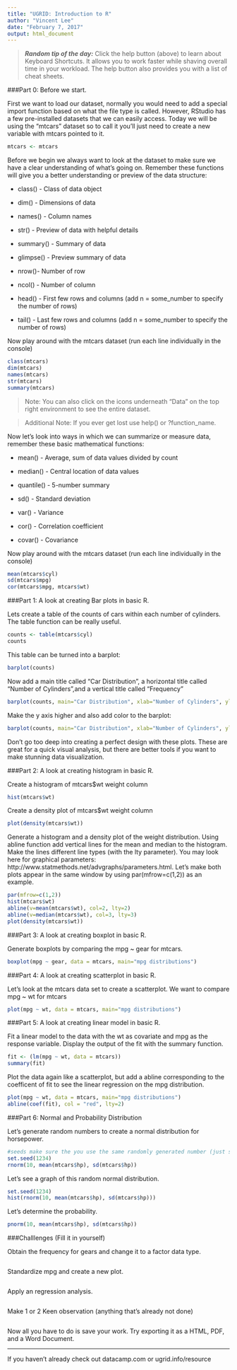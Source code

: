 ```yaml
---
title: "UGRID: Introduction to R"
author: "Vincent Lee"
date: "February 7, 2017"
output: html_document
---
```


> ***Random tip of the day:*** Click the help button (above) to learn about Keyboard Shortcuts. It allows you to work faster while shaving overall time in your workload. The help button also provides you with a list of cheat sheets. 

###Part 0: Before we start.

First we want to load our dataset, normally you would need to add a special import function based on what the file type is called. However, RStudio has a few pre-installed datasets that we can easily access. Today we will be using the "mtcars" dataset so to call it you'll just need to create a new variable with mtcars pointed to it.

```r
mtcars <- mtcars
```

Before we begin we always want to look at the dataset to make sure we have a clear understanding of what's going on. Remember these functions will give you a better understanding or preview of the data structure:

* class() - Class of data object 

* dim() - Dimensions of data 

* names() - Column names 

* str() - Preview of data with helpful details 

* summary() - Summary of data

* glimpse() - Preview summary of data

* nrow()- Number of row

* ncol() - Number of column

* head() - First few rows and columns (add n = some_number to specify the number of rows)

* tail() - Last few rows and columns (add n = some_number to specify the number of rows)

Now play around with the mtcars dataset (run each line individually in the console)

```r
class(mtcars) 
dim(mtcars) 
names(mtcars)
str(mtcars) 
summary(mtcars)
```

> Note: You can also click on the icons underneath "Data" on the top right environment to see the entire dataset.

> Additional Note: If you ever get lost use help() or ?function_name.

Now let's look into ways in which we can summarize or measure data, remember these basic mathematical functions:

* mean() - Average, sum of data values divided by count

* median() - Central location of data values

* quantile() - 5-number summary 

* sd() - Standard deviation

* var() - Variance

* cor() - Correlation coefficient

* covar() - Covariance

Now play around with the mtcars dataset (run each line individually in the console)

```r
mean(mtcars$cyl) 
sd(mtcars$mpg) 
cor(mtcars$mpg, mtcars$wt)
```

###Part 1: A look at creating Bar plots in basic R.

Lets create a table of the counts of cars within each number of cylinders. The table function can be really useful.

```r
counts <- table(mtcars$cyl)
counts
```

This table can be turned into a barplot:

```r
barplot(counts)
```

Now add a main title called "Car Distribution", a horizontal title called "Number of Cylinders",and a vertical title called "Frequency"

```r
barplot(counts, main="Car Distribution", xlab="Number of Cylinders", ylab = "Frequency") 
```

Make the y axis higher and also add color to the barplot:

```r
barplot(counts, main="Car Distribution", xlab="Number of Cylinders", ylim=c(0,30), col = c("blue", "red", "purple")) 
```

Don't go too deep into creating a perfect design with these plots. These are great for a quick visual analysis, but there are better tools if you want to make stunning data visualization.

###Part 2: A look at creating histogram in basic R.

Create a histogram of mtcars$wt weight column

```r
hist(mtcars$wt)
```

Create a density plot of mtcars$wt weight column

```r
plot(density(mtcars$wt))
```

Generate a histogram and a density plot of the weight distribution. Using abline function add vertical lines for the mean and median to the histogram. Make the lines different line types (with the lty parameter). You may look here for graphical parameters: http://www.statmethods.net/advgraphs/parameters.html. Let's make both plots appear in the same window by using par(mfrow=c(1,2)) as an example.

```r
par(mfrow=c(1,2))
hist(mtcars$wt)
abline(v=mean(mtcars$wt), col=2, lty=2)
abline(v=median(mtcars$wt), col=3, lty=3)
plot(density(mtcars$wt))
```

###Part 3: A look at creating boxplot in basic R.

Generate boxplots by comparing the mpg ~ gear for mtcars.

```r
boxplot(mpg ~ gear, data = mtcars, main="mpg distributions")
```

###Part 4: A look at creating scatterplot in basic R.

Let's look at the mtcars data set to create a scatterplot. We want to compare mpg ~ wt for mtcars

```r
plot(mpg ~ wt, data = mtcars, main="mpg distributions")
```

###Part 5: A look at creating linear model in basic R.

Fit a linear model to the data with the wt as covariate and mpg as the response variable. Display the output of the fit with the summary function.

```r
fit <- (lm(mpg ~ wt, data = mtcars)) 
summary(fit)
```

Plot the data again like a scatterplot, but add a abline corresponding to the coefficent of fit to see the linear regression on the mpg distribution.

```r
plot(mpg ~ wt, data = mtcars, main="mpg distributions")
abline(coef(fit), col = "red", lty=2)
```

###Part 6: Normal and Probability Distribution

Let's generate random numbers to create a normal distribution for horsepower.
```r
#seeds make sure the you use the same randomly generated number (just see what happens when you remove it)
set.seed(1234)
rnorm(10, mean(mtcars$hp), sd(mtcars$hp))
```

Let's see a graph of this random normal distribution.
```r
set.seed(1234)
hist(rnorm(10, mean(mtcars$hp), sd(mtcars$hp)))
```

Let's determine the probability.
```r
pnorm(10, mean(mtcars$hp), sd(mtcars$hp))
```

###Challlenges (Fill it in yourself)

Obtain the frequency for gears and change it to a factor data type.
```r

```

Standardize mpg and create a new plot.
```r

```

Apply an regression analysis.
```r

```

Make 1 or 2 Keen observation (anything that's already not done)
```r

```

Now all you have to do is save your work. Try exporting it as a HTML, PDF, and a Word Document.

------

If you haven't already check out datacamp.com or ugrid.info/resource

